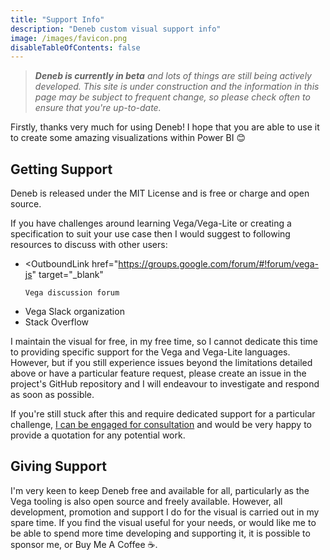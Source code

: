 ```yaml
---
title: "Support Info"
description: "Deneb custom visual support info"
image: /images/favicon.png
disableTableOfContents: false
---
```



> _**Deneb is currently in beta** and lots of things are still being actively developed. This site is under construction and the information in this page may be subject to frequent change, so please check often to ensure that you're up-to-date._

Firstly, thanks very much for using Deneb! I hope that you are able to use it to create some amazing visualizations within Power BI 😊

## Getting Support

Deneb is released under the <OutboundLink href="https://en.wikipedia.org/wiki/MIT_License" target="_blank">MIT License</OutboundLink> and is free or charge and <OutboundLink href="https://github.com/deneb-viz/deneb-powerbi" target="_blank">open source</OutboundLink>.

If you have challenges around learning Vega/Vega-Lite or creating a specification to suit your use case then I would suggest to following resources to discuss with other users:

-   <OutboundLink
        href="https://groups.google.com/forum/#!forum/vega-js"
        target="_blank"
    >
        Vega discussion forum
    </OutboundLink>
-   <OutboundLink href="http://bit.ly/vega-slack" target="_blank">
        Vega Slack organization
    </OutboundLink>
-   <OutboundLink href="https://stackoverflow.com/questions" target="_blank">
        Stack Overflow
    </OutboundLink>

I maintain the visual for free, in my free time, so I cannot dedicate this time to providing specific support for the Vega and Vega-Lite languages. However, but if you still experience issues beyond the limitations detailed above or have a particular feature request, <OutboundLink href = "https://github.com/deneb-viz/deneb-powerbi/issues" target="_blank">please create an issue in the project's GitHub repository</OutboundLink> and I will endeavour to investigate and respond as soon as possible.

If you're still stuck after this and require dedicated support for a particular challenge, [I can be engaged for consultation](/contributors#daniel-marsh-patrick) and would be very happy to provide a quotation for any potential work.

## Giving Support

I'm very keen to keep Deneb free and available for all, particularly as the Vega tooling is also open source and freely available. However, all development, promotion and support I do for the visual is carried out in my spare time. If you find the visual useful for your needs, or would like me to be able to spend more time developing and supporting it, <OutboundLink href="https://github.com/sponsors/dm-p" target="_blank">it is possible to sponsor me</OutboundLink>, or <OutboundLink href="https://www.buymeacoffee.com/dmp" target="_blank">Buy Me A Coffee</OutboundLink> ☕.
